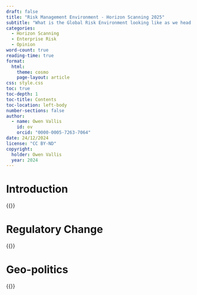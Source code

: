 ```yaml
---
draft: false
title: "Risk Management Environment - Horizon Scanning 2025"
subtitle: "What is the Global Risk Environment looking like as we head into 2025?"
categories: 
  - Horizon Scanning
  - Enterprise Risk
  - Opinion
word-count: true
reading-time: true
format: 
  html:
    theme: cosmo
    page-layout: article
css: style.css  
toc: true
toc-depth: 1
toc-title: Contents
toc-location: left-body
number-sections: false
author: 
  - name: Owen Vallis
    id: ov
    orcid: "0000-0005-7263-7064"
date: 24/12/2024
license: "CC BY-ND"
copyright: 
  holder: Owen Vallis
  year: 2024
---
```

# Introduction
{{<lipsum>}}

# Regulatory Change
{{<lipsum>}}

# Geo-politics
{{<lipsum>}}